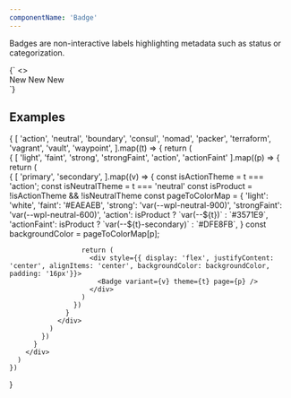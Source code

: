 ```yaml
---
componentName: 'Badge'
---
```


Badges are non-interactive labels highlighting metadata such as status or categorization.

<LiveComponent>
  {`
<>
  <div style={{ display: 'flex', gap: 16 }}>
    <Badge variant="primary" theme="action" page="light">New</Badge>
    <Badge variant="primary" theme="neutral" page="light">New</Badge>
    <Badge variant="primary" theme="nomad" page="light">New</Badge>
  </div>
</>
`}
</LiveComponent>

<PropsTable props={componentProps} />

## Examples

<div style={{display: 'grid', gridTemplateRows: '1fr', border: '1px solid black', borderRadius: '8px', padding: '16px' }}>
  {
    [
      'action',
      'neutral',
      'boundary',
      'consul',
      'nomad',
      'packer',
      'terraform',
      'vagrant',
      'vault',
      'waypoint',
    ].map((t) => {
      return (
        <div style={{display: 'grid', gridTemplateColumns: 'repeat(6, 1fr)'}}>
          {
            [
              'light',
              'faint',
              'strong',
              'strongFaint',
              'action',
              'actionFaint'
            ].map((p) => {
              return ( 
                <div style={{display: 'grid', gridTemplateRows: '1fr 1fr'}}>
                  {
                    [
                      'primary',
                      'secondary',
                    ].map((v) => {
                      const isActionTheme = t === 'action';
                      const isNeutralTheme = t === 'neutral'
                      const isProduct = !isActionTheme && !isNeutralTheme
                      const pageToColorMap = {
                        'light': 'white',
                        'faint': '#EAEAEB',
                        'strong': 'var(--wpl-neutral-900)',
                        'strongFaint': 'var(--wpl-neutral-600)',
                        'action': isProduct ? `var(--${t})` : `#3571E9`,
                        'actionFaint': isProduct ? `var(--${t}-secondary)` : `#DFE8FB`,
                      }
                      const backgroundColor = pageToColorMap[p];

                      return (
                        <div style={{ display: 'flex', justifyContent: 'center', alignItems: 'center', backgroundColor: backgroundColor, padding: '16px'}}>
                          <Badge variant={v} theme={t} page={p} />
                        </div>
                      )
                    })
                  }  
                </div>
              )
            })
          }
        </div>
      )
    })
  }
</div>
